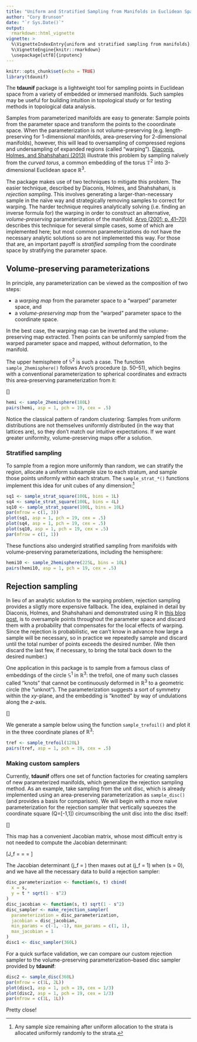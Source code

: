 ```yaml
---
title: "Uniform and Stratified Sampling from Manifolds in Euclidean Space"
author: "Cory Brunson"
date: "`r Sys.Date()`"
output:
  rmarkdown::html_vignette
vignette: >
  %\VignetteIndexEntry{uniform and stratified sampling from manifolds}
  %\VignetteEngine{knitr::rmarkdown}
  \usepackage[utf8]{inputenc}
---
```


```r
knitr::opts_chunk$set(echo = TRUE)
library(tdaunif)
```

The **tdaunif** package is a lightweight tool for sampling points in Euclidean space from a variety of embedded or immersed manifolds. Such samples may be useful for building intuition in topological study or for testing methods in topological data analysis.

Samples from parameterized manifolds are easy to generate: Sample points from the parameter space and transform the points to the cooordinate space. When the parameterization is not volume-preserving (e.g. length-preserving for 1-dimensional manifolds, area-preserving for 2-dimensional manifolds), however, this will lead to oversampling of compressed regions and undersampling of expanded regions (called "warping"). [Diaconis, Holmes, and Shahshahani (2013)](https://projecteuclid.org/euclid.imsc/1379942050) illustrate this problem by sampling naïvely from the _curved torus_, a common embedding of the torus $\mathbb{T}^2$ into 3-dimensional Euclidean space $\mathbb{R}^3$.

The package makes use of two techniques to mitigate this problem. The easier technique, described by Diaconis, Holmes, and Shahshahani, is _rejection sampling_. This involves generating a larger-than-necessary sample in the naïve way and strategically removing samples to correct for warping. The harder technique requires analytically solving (i.e. finding an inverse formula for) the warping in order to construct an alternative, _volume-preserving_ parameterization of the manifold. [Arvo (2001; p. 41--70)](https://www.cs.princeton.edu/courses/archive/fall04/cos526/papers/course29sig01.pdf) describes this technique for several simple cases, some of which are implemented here; but most common parameterizations do not have the necessary analytic solutions so are not implemented this way. For those that are, an important payoff is _stratified sampling_ from the coordinate space by stratifying the parameter space.

## Volume-preserving parameterizations

In principle, any parameterization can be viewed as the composition of two steps:

* a _warping map_ from the parameter space to a "warped" parameter space, and
* a _volume-preserving map_ from the "warped" parameter space to the coordinate space.

In the best case, the warping map can be inverted and the volume-preserving map extracted. Then points can be uniformly sampled from the warped parameter space and mapped, without deformation, to the manifold.

The upper hemisphere of $\mathbb{S}^2$ is such a case. The function `sample_2hemisphere()` follows Arvo's procedure (p. 50--51), which begins with a conventional parameterization to spherical coordinates and extracts this area-preserving parameterization from it:

\[\begin{align*}
h : [0,1]\times[0,1] & \to \mathbb{R}^3 \\
\left[\begin{array}{c} u \\ v \end{array}\right]
& \mapsto
\left[\begin{array}{c} x \\ y \\ z \end{array}\right]
= \left[\begin{array}{c}
\sqrt{u (2 - u)}\cos{2\pi v} \\
\sqrt{u (2 - u)}\sin{2\pi v} \\
1 - u
\end{array}\right]
\end{align*}\]

```r
hemi <- sample_2hemisphere(180L)
pairs(hemi, asp = 1, pch = 19, cex = .5)
```

Notice the classical pattern of random clustering: Samples from uniform distributions are not themselves uniformly distributed (in the way that lattices are), so they don't match our intuitive expectations. If we want greater uniformity, volume-preserving maps offer a solution.

### Stratified sampling

To sample from a region more uniformly than random, we can stratify the region, allocate a uniform subsample size to each stratum, and sample those points uniformly within each stratum. The `sample_strat_*()` functions implement this idea for unit cubes of any dimension:[^remainder]

[^remainder]: Any sample size remaining after uniform allocation to the strata is allocated uniformly randomly to the strata.

```r
sq1 <- sample_strat_square(100L, bins = 1L)
sq4 <- sample_strat_square(100L, bins = 4L)
sq10 <- sample_strat_square(100L, bins = 10L)
par(mfrow = c(1, 3))
plot(sq1, asp = 1, pch = 19, cex = .5)
plot(sq4, asp = 1, pch = 19, cex = .5)
plot(sq10, asp = 1, pch = 19, cex = .5)
par(mfrow = c(1, 1))
```

These functions also undergird stratified sampling from manifolds with volume-preserving parameterizations, including the hemisphere:

```r
hemi10 <- sample_2hemisphere(225L, bins = 10L)
pairs(hemi10, asp = 1, pch = 19, cex = .5)
```

## Rejection sampling

In lieu of an analytic solution to the warping problem, rejection sampling provides a sligtly more expensive fallback. The idea, explained in detail by Diaconis, Holmes, and Shahshahani and demonstrated using R in [this blog post](https://corybrunson.github.io/2019/02/01/sampling/), is to oversample points throughout the parameter space and discard them with a probability that compensates for the local effects of warping. Since the rejection is probabilistic, we can't know in advance how large a sample will be necessary, so in practice we repeatedly sample and discard until the total number of points exceeds the desired number. (We then discard the last few, if necessary, to bring the total back down to the desired number.)

One application in this package is to sample from a famous class of embeddings of the circle $\mathbb{S}^1$ in $\mathbb{R}^3$: the trefoil, one of many such classes called "knots" that cannot be continuously deformed in $\mathbb{R}^3$ to a geometric circle (the "unknot"). The parameterization suggests a sort of symmetry within the $xy$-plane, and the embedding is "knotted" by way of undulations along the $z$-axis.

\[\begin{align*}
g : \mathbb{S}^1 & \to \mathbb{R}^3 \\
\left[\begin{array}{c} \theta \end{array}\right]
& \mapsto
\left[\begin{array}{c} x \\ y \\ z \end{array}\right]
= \left[\begin{array}{c}
\sin\theta + 2\sin 2\theta \\
\cos\theta - 2\cos 2\theta \\
-(\sin 3\theta)
\end{array}\right]
\end{align*}\]

We generate a sample below using the function `sample_trefoil()` and plot it in the three coordinate planes of $\mathbb{R}^3$:

```r
tref <- sample_trefoil(120L)
pairs(tref, asp = 1, pch = 19, cex = .5)
```

### Making custom samplers

Currently, **tdaunif** offers one set of function factories for creating samplers of new parameterized manifolds, which generalize the rejection sampling method. As an example, take sampling from the unit disc, which is already implemented using an area-preserving parameterization as `sample_disc()` (and provides a basis for comparison). We will begin with a more naïve parameterization for the rejection sampler that vertically squeezes the coordinate square \(Q=[-1,1]\times[-1,1]\) circumscribing the unit disc into the disc itself:

\[\begin{align*}
f : Q & \to \mathbb{R}^2 \\
\left[\begin{array}{c} s \\ t \end{array}\right]
& \mapsto
\left[\begin{array}{c} x \\ y \end{array}\right]
= \left[\begin{array}{c} s \\ t\sqrt{1 - s^2} \end{array}\right]
\end{align*}\]

This map has a convenient Jacobian matrix, whose most difficult entry is not needed to compute the Jacobian determinant:

\[J_f =
\left[\ \frac{\partial f}{\partial s}\ \frac{\partial f}{\partial t}\ \right]=
\left[\begin{array}{cc}
\frac{\partial x}{\partial s} & \frac{\partial x}{\partial t} \\
\frac{\partial y}{\partial s} & \frac{\partial y}{\partial t}
\end{array}\right] =
\left[\begin{array}{cc}
1 & 0 \\
\text{who cares} & \sqrt{1 - s^2}
\end{array}\right]\]

The Jacobian determinant \(j_f = \sqrt{1 - s^2}\) then maxes out at \(j_f = 1\) when \(s = 0\), and we have all the necessary data to build a rejection sampler:

```r
disc_parameterization <- function(s, t) cbind(
  x = s,
  y = t * sqrt(1 - s^2)
)
disc_jacobian <- function(s, t) sqrt(1 - s^2)
disc_sampler <- make_rejection_sampler(
  parameterization = disc_parameterization,
  jacobian = disc_jacobian,
  min_params = c(-1, -1), max_params = c(1, 1),
  max_jacobian = 1
)
disc1 <- disc_sampler(360L)
```

For a quick surface validation, we can compare our custom rejection sampler to the volume-preserving parameterization--based disc sampler provided by **tdaunif**:

```r
disc2 <- sample_disc(360L)
par(mfrow = c(1L, 2L))
plot(disc1, asp = 1, pch = 19, cex = 1/3)
plot(disc2, asp = 1, pch = 19, cex = 1/3)
par(mfrow = c(1L, 1L))
```

Pretty close!
